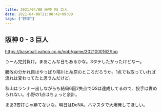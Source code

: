 ```yaml
---
title: 2021/04/08 阪神 VS 巨人
date: 2021-04-08T21:08:42+09:00
tags: ["野球"]
---
```


## 阪神 0 - 3 巨人

https://baseball.yahoo.co.jp/npb/game/2021000162/top

うーん完封負け。まあこんな日もあるかな。3タテしたかったけどなー。

勝敗の分かれ目はやっぱり陽川と糸原のところだろうか。1点でも取っていれば流れは変わってたと思うんだけど。

秋山はランナー出しながらも結局6回2失点でQSは達成してるので、投手は責められない。小野の1点はちょっと余計。

まあ3安打じゃ勝てないな。明日はDeNA。ハマスタで大爆発してほしい。
